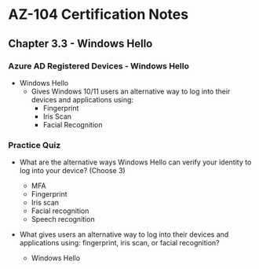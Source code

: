 # AZ-104 Certification Notes
## Chapter 3.3 - Windows Hello

### Azure AD Registered Devices - Windows Hello
* Windows Hello
	* Gives Windows 10/11 users an alternative way to log into their devices and applications using:
		* Fingerprint
		* Iris Scan
		* Facial Recognition

### Practice Quiz
* What are the alternative ways Windows Hello can verify your identity to log into your device? (Choose 3)
	* MFA
	* Fingerprint
	* Iris scan
	* Facial recognition
	* Speech recognition

* What gives users an alternative way to log into their devices and applications using: fingerprint, iris scan, or facial recognition?
	* Windows Hello